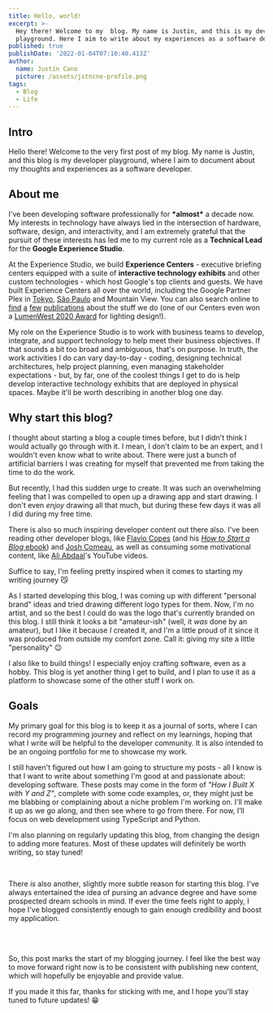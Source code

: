 ```yaml
---
title: Hello, world!
excerpt: >-
  Hey there! Welcome to my  blog. My name is Justin, and this is my developer
  playground. Here I aim to write about my experiences as a software developer.
published: true
publishDate: '2022-01-04T07:10:40.413Z'
author:
  name: Justin Cano
  picture: /assets/jstncno-profile.png
tags:
  - Blog
  - Life
---
```


## Intro

Hello there! Welcome to the very first post of my blog. My name is Justin, and
this blog is my developer playground, where I aim to document about my thoughts
and experiences as a software developer.

## About me

I've been developing software professionally for **\*almost\*** a decade now. My
interests in technology have always lied in the intersection of hardware,
software, design, and interactivity, and I am extremely grateful that the
pursuit of these interests has led me to my current role as a **Technical Lead**
for the **Google Experience Studio**.

At the Experience Studio, we build **Experience Centers** - executive briefing
centers equipped with a suite of **interactive technology exhibits** and other
custom technologies - which host Google's top clients and guests. We have built
Experience Centers all over the world, including the Google Partner Plex in
[Tokyo](https://partnerplex.withgoogle.com/intl/ALL_jp/tokyo/#intro),
[São Paulo](https://partnerplex.withgoogle.com/intl/pt-BR_br/saopaulo/) and
Mountain View. You can also search online to
[find](https://www.practicecreative.com/work/google/)
[a](https://thinkwellgroup.com/project/google-the-grove-experience-center/)
[few](https://www.siliconrepublic.com/business/google-to-open-the-foundry-a-new-innovation-centre-in-dublin)
[publications](https://www.electrosonic.com/projects/the-grove-google-experience-center)
about the stuff we do (one of our Centers even won a
[LumenWest 2020 Award](https://www.lumenwest2020.com/) for lighting design!).

My role on the Experience Studio is to work with business teams to develop,
integrate, and support technology to help meet their business objectives. If
that sounds a bit too broad and ambiguous, that's on purpose. In truth, the work
activities I do can vary day-to-day - coding, designing technical architectures,
help project planning, even managing stakeholder expectations - but, by far, one
of the coolest things I get to do is help develop interactive technology
exhibits that are deployed in physical spaces. Maybe it'll be worth describing
in another blog one day.

## Why start this blog?

I thought about starting a blog a couple times before, but I didn't think I
would actually go through with it. I mean, I don't claim to be an expert, and I
wouldn't even know what to write about. There were just a bunch of artificial
barriers I was creating for myself that prevented me from taking the time to do
the work.

But recently, I had this sudden urge to create. It was such an overwhelming
feeling that I was compelled to open up a drawing app and start drawing. I don't
even _enjoy_ drawing all that much, but during these few days it was all I did
during my free time.

There is also so much inspiring developer content out there also. I've been
reading other developer blogs, like
[Flavio Copes](https://flaviocopes.com/developer-blog/) (and his
[_How to Start a Blog_ ebook](https://www.freecodecamp.org/news/how-to-start-a-blog-book/))
and
[Josh Comeau](https://www.joshwcomeau.com/blog/how-i-built-my-blog/), as well as
consuming some motivational content, like
[Ali Abdaal](https://youtu.be/vyVpRiqOvt4)'s YouTube videos.

Suffice to say, I'm feeling pretty inspired when it comes to starting my writing
journey 😼

As I started developing this blog, I was coming up with different "personal
brand" ideas and tried drawing different logo types for them. Now, I'm no
artist, and so the best I could do was the logo that's currently branded on this
blog. I still think it looks a bit "amateur-ish" (well, it _was_ done by an
amateur), but I like it because _I_ created it, and I'm a little proud of it
since it was produced from outside my comfort zone. Call it: giving my site a
little "personality" 😉

I also like to build things! I especially enjoy crafting software, even as a
hobby. This blog is yet another thing I get to build, and I plan to use it as a
platform to showcase some of the other stuff I work on.

## Goals

My primary goal for this blog is to keep it as a journal of sorts, where I can
record my programming journey and reflect on my learnings, hoping that what I
write will be helpful to the developer community. It is also intended to be an
ongoing portfolio for me to showcase my work.

I still haven't figured out how I am going to structure my posts - all I know is
that I want to write about something I'm good at and passionate about:
developing software. These posts may come in the form of
_"How I Built X with Y and Z"_, complete with some code examples, or, they might
just be me blabbing or complaining about a niche problem I'm working on. I'll
make it up as we go along, and then see where to go from there. For now, I’ll
focus on web development using TypeScript and Python.

I'm also planning on regularly updating this blog, from changing the design to
adding more features. Most of these updates will definitely be worth writing,
so stay tuned!

<br/>

There _is_ also another, slightly more subtle reason for starting this blog.
I've always entertained the idea of pursing an advance degree and have some
prospected dream schools in mind. If ever the time feels right to apply, I hope
I've blogged consistently enough to gain enough credibility and boost my
application.

<br/>
<br/>

So, this post marks the start of my blogging journey. I feel like the best
way to move forward right now is to be consistent with publishing new content,
which will hopefully be enjoyable and provide value.

If you made it this far, thanks for sticking with me, and I hope you'll stay
tuned to future updates! 😁
